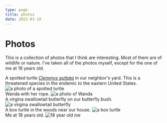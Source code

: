 ```yaml
---
type: page
title: photos
date: 2021-03-18
---
```


# Photos

This is a collection of photos that I think are interesting.  Most of them are of wildlife or nature.  I've taken all of the photos myself, except for the one of me at 18 years old.

A spotted turtle [_Clemmys guttata_](https://www.fws.gov/species/spotted-turtle-clemmys-guttata) in our neighbor's yard.  This is a threatened species in the endemic to the eastern United States.
<Image
  src="/images/spotted_turtle.jpg"
  alt="a photo of a spotted turtle"
  width={500}
  height={670}
  priority
  className="next-image photo"
/>
<br />
Wanda with her rope.
<Image
  src="/images/wanda.jpeg"
  alt="a photo of Wanda"
  width={500}
  height={670}
  priority
  className="next-image photo"
/>
<br />
A virgina swallowtail butterfly on our butterfly bush.
<Image
  src="/images/swallowtail.jpeg"
  alt="a virgina swallowtail butterfly"
  width={500}
  height={670}
  priority
  className="next-image photo"
/>
<br />
A box turtle in the woods near our house.
<Image
  src="/images/box_turtle.jpeg"
  alt="a box turtle"
  width={500}
  height={670}
  priority
  className="next-image photo"
/>
<br />
Me at 18 years old.
<Image
  src="/images/18_year_old_me.jpg"
  alt="18 year old me"
  width={500}
  height={670}
  priority
  className="next-image photo"
/>

